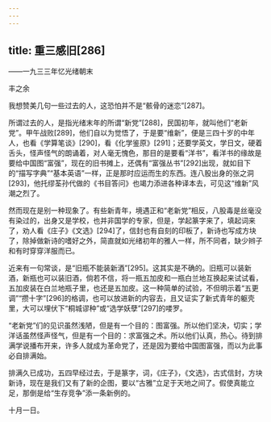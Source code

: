 ```yaml
---
---
---
```

title: 重三感旧[286]
---




——一九三三年忆光绪朝末

丰之余

我想赞美几句一些过去的人，这恐怕并不是“骸骨的迷恋”[287]。

所谓过去的人，是指光绪末年的所谓“新党”[288]，民国初年，就叫他们“老新党”。甲午战败[289]，他们自以为觉悟了，于是要“维新”，便是三四十岁的中年人，也看《学算笔谈》[290]，看《化学鉴原》[291]；还要学英文，学日文，硬着舌头，怪声怪气的朗诵着，对人毫无愧色，那目的是要看“洋书”，看洋书的缘故是要给中国图“富强”，现在的旧书摊上，还偶有“富强丛书”[292]出现，就如目下的“描写字典”“基本英语”一样，正是那时应运而生的东西。连八股出身的张之洞[293]，他托缪荃孙代做的《书目答问》也竭力添进各种译本去，可见这“维新”风潮之烈了。

然而现在是别一种现象了。有些新青年，境遇正和“老新党”相反，八股毒是丝毫没有染过的，出身又是学校，也并非国学的专家，但是，学起篆字来了，填起词来了，劝人看《庄子》《文选》[294]了，信封也有自刻的印板了，新诗也写成方块了，除掉做新诗的嗜好之外，简直就如光绪初年的雅人一样，所不同者，缺少辫子和有时穿穿洋服而已。

近来有一句常谈，是“旧瓶不能装新酒”[295]。这其实是不确的。旧瓶可以装新酒，新瓶也可以装旧酒，倘若不信，将一瓶五加皮和一瓶白兰地互换起来试试看，五加皮装在白兰地瓶子里，也还是五加皮。这一种简单的试验，不但明示着“五更调”“攒十字”[296]的格调，也可以放进新的内容去，且又证实了新式青年的躯壳里，大可以埋伏下“桐城谬种”或“选学妖孽”[297]的喽罗。

“老新党”们的见识虽然浅陋，但是有一个目的：图富强。所以他们坚决，切实；学洋话虽然怪声怪气，但是有一个目的：求富强之术。所以他们认真，热心。待到排满学说播布开来，许多人就成为革命党了，还是因为要给中国图富强，而以为此事必自排满始。

排满久已成功，五四早经过去，于是篆字，词，《庄子》，《文选》，古式信封，方块新诗，现在是我们又有了新的企图，要以“古雅”立足于天地之间了。假使真能立足，那倒是给“生存竞争”添一条新例的。

十月一日。